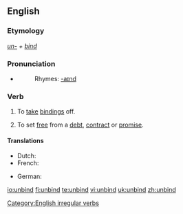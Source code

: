 ==English==

===Etymology===
''[[un-]] + [[bind]]''

===Pronunciation===
*{{IPA|/ʌn'baɪnd/}}
*:Rhymes: [[Rhymes:English:-aɪnd|-aɪnd]]

===Verb===
{{en-verb|unbinds|unbinding|unbound|'''[[unbound]]''' ''or rarely'' '''[[unbounden]]'''}}

# To [[take off|take]] [[binding]]s off.
# {{figuratively}} To set [[free]] from a [[debt]], [[contract]] or [[promise]].

====Translations====
{{trans-top|take bindings off}}
*Dutch: {{t|nl|ontbinden}}
*French: {{t|fr|détacher}}
{{trans-mid}}
*German: {{t|de|losbinden}}
{{trans-bottom}}

[[Category:English irregular verbs]]

[[io:unbind]]
[[fi:unbind]]
[[te:unbind]]
[[vi:unbind]]
[[uk:unbind]]
[[zh:unbind]]